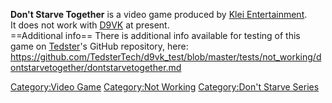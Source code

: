 <strong>Don't Starve Together</strong> is a video game produced by [[Klei Entertainment]].
<br />
It does not work with [[D9VK]] at present.
<br />
==Additional info==
There is additional info available for testing of this game on [[User:Tedster|Tedster]]'s GitHub repository, here:
<br />
https://github.com/TedsterTech/d9vk_test/blob/master/tests/not_working/dontstarvetogether/dontstarvetogether.md

[[Category:Video Game]]
[[Category:Not Working]]
[[Category:Don't Starve Series]]
